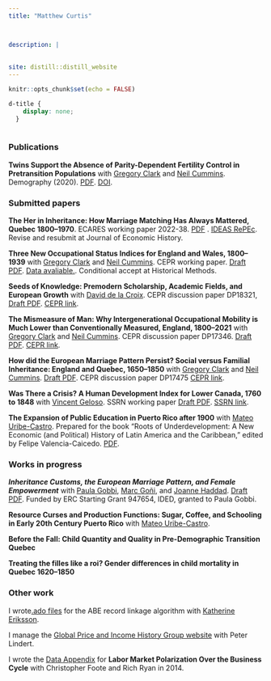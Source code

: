 ```yaml
---
title: "Matthew Curtis"



description: |
 
 
site: distill::distill_website
---
```


```r
knitr::opts_chunk$set(echo = FALSE)
```

```css
d-title {
    display: none;
  }
  
```
::: {}
### Publications
**Twins Support the Absence of Parity-Dependent Fertility Control in Pretransition Populations**
with [Gregory Clark](http://faculty.econ.ucdavis.edu/faculty/gclark/) and [Neil Cummins](http://neilcummins.com/). 
Demography (2020). [PDF](./pdfs/ccc-twins.pdf). [DOI](https://doi.org/10.1007/s13524-020-00898-0).

### Submitted papers


**The Her in Inheritance: How Marriage Matching Has Always Mattered, Quebec 1800–1970**. ECARES working paper 2022-38.  [PDF](./pdfs/jmp-matt-curtis.pdf) . [IDEAS RePEc](https://ideas.repec.org/p/eca/wpaper/2013-351619.html). Revise and resubmit at Journal of Economic History.

**Three New Occupational Status Indices for England and Wales, 1800--1939**
with [Gregory Clark](http://faculty.econ.ucdavis.edu/faculty/gclark/) and [Neil Cummins](http://neilcummins.com/). 
CEPR working paper.  [Draft PDF](./pdfs/ccc-occupational-indices-draft.pdf). [Data avaliable.](http://mjdcurtis.com/links). Conditional accept at Historical Methods.

**Seeds of Knowledge: Premodern Scholarship, Academic Fields, and European Growth**
with [David de la Croix](https://perso.uclouvain.be/david.delacroix/). CEPR discussion paper DP18321, [Draft PDF](./pdfs/knowledge-growth.pdf). [CEPR link](https://cepr.org/publications/dp18321).

**The Mismeasure of Man: Why Intergenerational Occupational Mobility is Much Lower than Conventionally Measured, England, 1800--2021**
with [Gregory Clark](http://faculty.econ.ucdavis.edu/faculty/gclark/) and [Neil Cummins](http://neilcummins.com/). CEPR discussion paper DP17346. [Draft PDF](./pdfs/ccc-mobility-draft.pdf). [CEPR link](https://cepr.org/publications/dp17346).



**How did the European Marriage Pattern Persist? Social versus Familial Inheritance: England and Quebec, 1650--1850**
with [Gregory Clark](http://faculty.econ.ucdavis.edu/faculty/gclark/) and [Neil Cummins](http://neilcummins.com/). 
[Draft PDF](./pdfs/ccc-emp-draft.pdf). CEPR discussion paper DP17475  [CEPR link](https://cepr.org/publications/dp17475).

**Was There a Crisis? A Human Development Index for Lower Canada, 1760 to 1848** with [Vincent Geloso](https://vincentgeloso.com). SSRN working paper [Draft PDF](./pdfs/curtis-geloso-crisis-draft.pdf). [SSRN link](https://papers.ssrn.com/sol3/papers.cfm?abstract_id=4210269).

**The Expansion of Public Education in Puerto Rico after 1900** with [Mateo Uribe-Castro](https://uribecastro.wordpress.com). Prepared for the book "Roots of Underdevelopment: A New Economic (and Political) History of Latin America and the Caribbean," edited by Felipe Valencia-Caicedo. [PDF](curtis-uribecastro-pr-edu-draft.pdf).


### Works in progress
***Inheritance Customs, the European Marriage Pattern, and Female Empowerment*** with [Paula Gobbi](https://sites.google.com/site/gobbipaula/), [Marc Goñi](https://sites.google.com/site/marcgonitrafach/), and [Joanne Haddad](https://sites.google.com/view/joannehaddad/). 
[Draft PDF](./pdfs/cggh-draft.pdf).  Funded by ERC Starting Grant 947654, IDED, granted to Paula Gobbi.

**Resource Curses and Production Functions: Sugar, Coffee, and Schooling in Early 20th Century Puerto Rico** with [Mateo Uribe-Castro](https://uribecastro.wordpress.com).


**Before the Fall: Child Quantity and Quality in Pre-Demographic Transition Quebec**

**Treating the filles like a roi? Gender differences in child mortality in Quebec 1620--1850**



### Other work

I wrote[.ado files](https://drive.google.com/file/d/1y12GQm-fjpBJbbMS6dDPGB2s9B7VkrLw/view) for the ABE record linkage algorithm with [Katherine Eriksson](http://kaeriksson.ucdavis.edu/).

I manage the [Global Price and Income History Group website](https://gpih.ucdavis.edu/) with Peter Lindert.

I wrote the [Data Appendix](https://data.nber.org/data-appendix/c13427/appendix.pdf)  for **Labor Market Polarization Over the Business Cycle** with Christopher Foote and Rich Ryan in 2014.
::: 
